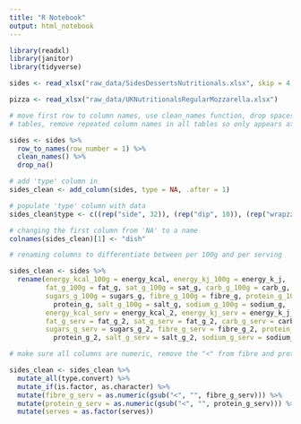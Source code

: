 ```yaml
---
title: "R Notebook"
output: html_notebook
---
```


```r
library(readxl)
library(janitor)
library(tidyverse)
```

```r
sides <- read_xlsx("raw_data/SidesDessertsNutritionals.xlsx", skip = 4, col_names = FALSE)
```


```r
pizza <- read_xlsx("raw_data/UKNutritionalsRegularMozzarella.xlsx")
```


```r
# move first row to column names, use clean_names function, drop spaces in between 
# tables, remove repeated column names in all tables so only appears at top.

sides <- sides %>% 
  row_to_names(row_number = 1) %>%
  clean_names() %>%
  drop_na()
```

```r
# add 'type' column in
sides_clean <- add_column(sides, type = NA, .after = 1)

# populate 'type' column with data
sides_clean$type <- c((rep("side", 32)), (rep("dip", 10)), (rep("wrapzz", 6)), (rep("dessert", 4)))

# changing the first column from 'NA' to a name
colnames(sides_clean)[1] <- "dish"
```


```r
# renaming columns to differentiate between per 100g and per serving

sides_clean <- sides %>%
  rename(energy_kcal_100g = energy_kcal, energy_kj_100g = energy_k_j, 
         fat_g_100g = fat_g, sat_g_100g = sat_g, carb_g_100g = carb_g,
         sugars_g_100g = sugars_g, fibre_g_100g = fibre_g, protein_g_100g = 
           protein_g, salt_g_100g = salt_g, sodium_g_100g = sodium_g,
         energy_kcal_serv = energy_kcal_2, energy_kj_serv = energy_k_j_2,
         fat_g_serv = fat_g_2, sat_g_serv = fat_g_2, carb_g_serv = carb_g_2,
         sugars_g_serv = sugars_g_2, fibre_g_serv = fibre_g_2, protein_g_serv =
           protein_g_2, salt_g_serv = salt_g_2, sodium_g_serv = sodium_g_2)
```


```r
# make sure all columns are numeric, remove the "<" from fibre and protein columns

sides_clean <- sides_clean %>% 
  mutate_all(type.convert) %>%
  mutate_if(is.factor, as.character) %>%
  mutate(fibre_g_serv = as.numeric(gsub("<", "", fibre_g_serv))) %>%
  mutate(protein_g_serv = as.numeric(gsub("<", "", protein_g_serv))) %>%
  mutate(serves = as.factor(serves))
```





